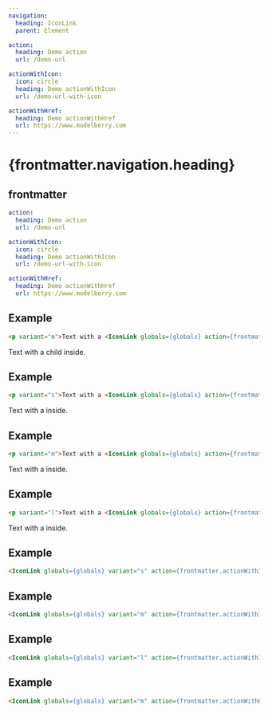 ```yaml
---
navigation:
  heading: IconLink
  parent: Element

action:
  heading: Demo action
  url: /demo-url

actionWithIcon:
  icon: circle
  heading: Demo actionWithIcon
  url: /demo-url-with-icon

actionWithHref:
  heading: Demo actionWithHref
  url: https://www.modelberry.com
---
```


# {frontmatter.navigation.heading}
## frontmatter
```yaml
action:
  heading: Demo action
  url: /demo-url

actionWithIcon:
  icon: circle
  heading: Demo actionWithIcon
  url: /demo-url-with-icon

actionWithHref:
  heading: Demo actionWithHref
  url: https://www.modelberry.com
```

## Example
```html
<p variant="m">Text with a <IconLink globals={globals} action={frontmatter.action}>child</IconLink> inside.</p>
```
<p variant="m">Text with a <IconLink globals={globals} action={frontmatter.action}>child</IconLink> inside.</p>

## Example
```html
<p variant="s">Text with a <IconLink globals={globals} action={frontmatter.action} /> inside.</p>
```
<p variant="s">Text with a <IconLink globals={globals} action={frontmatter.action} /> inside.</p>

## Example
```html
<p variant="m">Text with a <IconLink globals={globals} action={frontmatter.action} /> inside.</p>
```
<p variant="m">Text with a <IconLink globals={globals} action={frontmatter.action} /> inside.</p>

## Example
```html
<p variant="l">Text with a <IconLink globals={globals} action={frontmatter.actionWithIcon} /> inside.</p>
```
<p variant="l">Text with a <IconLink globals={globals} action={frontmatter.actionWithIcon} /> inside.</p>

## Example
```html
<IconLink globals={globals} variant="s" action={frontmatter.actionWithIcon} />
```
<IconLink globals={globals} variant="s" action={frontmatter.actionWithIcon} />

## Example
```html
<IconLink globals={globals} variant="m" action={frontmatter.actionWithIcon} />
```
<IconLink globals={globals} variant="m" action={frontmatter.actionWithIcon} />

## Example
```html
<IconLink globals={globals} variant="l" action={frontmatter.actionWithIcon} />
```
<IconLink globals={globals} variant="l" action={frontmatter.actionWithIcon} />

## Example
```html
<IconLink globals={globals} variant="m" action={frontmatter.actionWithHref} />
```
<IconLink globals={globals} variant="m" action={frontmatter.actionWithHref} />
